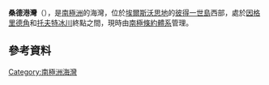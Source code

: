 '''桑德港灣'''（{{lang-en|Sandefjord Cove}}），是[[南極洲|南極洲]]的海灣，位於[[埃爾斯沃思地|埃爾斯沃思地]]的[[彼得一世島|彼得一世島]]西部，處於[[因格里德角|因格里德角]]和[[托夫特冰川|托夫特冰川]]終點之間，現時由[[南極條約體系|南極條約體系]]管理。

==參考資料==
{{usgs-gazetteer}}

{{coord|68|47|S|90|42|W|display=title}}

{{DEFAULTSORT:Sandefjord Cove}}
[[Category:南極洲海灣|Category:南極洲海灣]]


{{EllsworthLand-geo-stub}}
